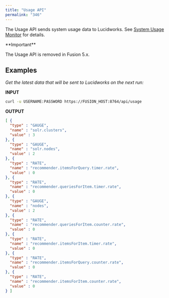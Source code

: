```yaml
---
title: "Usage API"
permalink: "346"
---
```



The Usage API sends system usage data to Lucidworks. See [System Usage Monitor](/fusion-server/4.2/128/system-usage-monitor) for details.

<Tip>
**Important**

The Usage API is removed in Fusion 5.x.
</Tip>

## Examples

*Get the latest data that will be sent to Lucidworks on the next run:*

**INPUT**

```bash
curl -u USERNAME:PASSWORD https://FUSION_HOST:8764/api/usage
```

**OUTPUT**

```json
[ {
  "type" : "GAUGE",
  "name" : "solr.clusters",
  "value" : 3
}, {
  "type" : "GAUGE",
  "name" : "solr.nodes",
  "value" : 2
}, {
  "type" : "RATE",
  "name" : "recommender.itemsForQuery.timer.rate",
  "value" : 0
}, {
  "type" : "RATE",
  "name" : "recommender.queriesForItem.timer.rate",
  "value" : 0
}, {
  "type" : "GAUGE",
  "name" : "nodes",
  "value" : 2
}, {
  "type" : "RATE",
  "name" : "recommender.queriesForItem.counter.rate",
  "value" : 0
}, {
  "type" : "RATE",
  "name" : "recommender.itemsForItem.timer.rate",
  "value" : 0
}, {
  "type" : "RATE",
  "name" : "recommender.itemsForQuery.counter.rate",
  "value" : 0
}, {
  "type" : "RATE",
  "name" : "recommender.itemsForItem.counter.rate",
  "value" : 0
} ]
```
